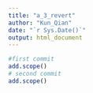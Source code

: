 ```yaml
---
title: "a_3_revert"
author: "Kun_Qian"
date: "`r Sys.Date()`"
output: html_document
---
```

```r
#first commit
add.scope()
# second commit
add.scope()
```



